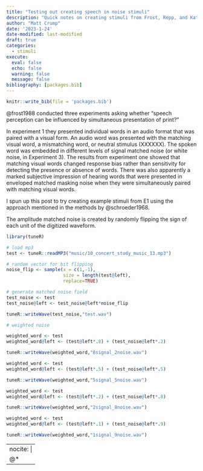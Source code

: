 ```yaml
---
title: "Testing out creating speech in noise stimuli"
description: "Quick notes on creating stimuli from Frost, Repp, and Katz, 1988."
author: "Matt Crump"
date: '2023-1-24'
date-modified: last-modified
draft: true
categories:
  - stimuli
execute:
  eval: false
  echo: false
  warning: false
  message: false
bibliography: [packages.bib]
---
```


```r
knitr::write_bib(file = 'packages.bib')
```

@frost1988 conducted three experiments asking whether "speech perception can be influenced by simultaneous presentation of print?"

In experiment 1 they presented individual words in an audio format that was paired with a visual form. An audio word was presented with the matching visual word, a mismatching word, or neutral stimulus (XXXXXX). The spoken word was embedded in different levels of signal matched noise (or white noise, in Experiment 3). The results from experiment one showed that matching visual words changed response bias rather than sensitivity for detecting the presence or absence of words. There was also apparently a marked subjective impression of hearing words that were presented in enveloped matched masking noise when they were simultaneously paired with matching visual words.

I spun up this post to try creating example stimuli from E1 using the approach mentioned in the methods by @schroeder1968.

The amplitude matched noise is created by randomly flipping the sign of each unit of the digitized waveform.

```r
library(tuneR)

# load mp3
test <- tuneR::readMP3("music/10_concert_study_music_13.mp3")

# random vector for bit flipping
noise_flip <- sample(x = c(1,-1),
                     size = length(test@left),
                     replace=TRUE)

# generate matched noise field
test_noise <- test
test_noise@left <- test_noise@left*noise_flip

tuneR::writeWave(test_noise,"test.wav")

# weighted noise

weighted_word <- test
weighted_word@left <- (test@left*.8) + (test_noise@left*.2)

tuneR::writeWave(weighted_word,"8signal_2noise.wav")

weighted_word <- test
weighted_word@left <- (test@left*.5) + (test_noise@left*.5)

tuneR::writeWave(weighted_word,"5signal_5noise.wav")

weighted_word <- test
weighted_word@left <- (test@left*.2) + (test_noise@left*.8)

tuneR::writeWave(weighted_word,"2signal_8noise.wav")

weighted_word <- test
weighted_word@left <- (test@left*.1) + (test_noise@left*.9)

tuneR::writeWave(weighted_word,"1signal_9noise.wav")

```


---
nocite: |
  @*
---
